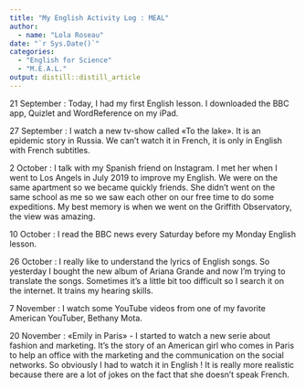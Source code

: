 ```yaml
---
title: "My English Activity Log : MEAL"
author:
  - name: "Lola Roseau" 
date: "`r Sys.Date()`"
categories:
  - "English for Science"
  - "M.E.A.L."
output: distill::distill_article
---
```

21 September : Today, I had my first English lesson. I downloaded the BBC app, Quizlet and WordReference on my iPad.

27 September : I watch a new tv-show called «To the lake». It is an epidemic story in Russia. We can’t watch it in French, it is only in English with French subtitles.

2 October : I talk with my Spanish friend on Instagram. I met her when I went to Los Angels in July 2019 to improve my English. We were on the same apartment so we became quickly friends. She didn’t went on the same school as me so we saw each other on our free time to do some expeditions. My best memory is when we went on the Griffith Observatory, the view was amazing.

10 October : I read the BBC news every Saturday before my Monday English lesson. 

26 October : I really like to understand the lyrics of English songs. So yesterday I bought the new album of Ariana Grande and now I’m trying to translate the songs. Sometimes it’s a little bit too difficult so I search it on the internet. It trains my hearing skills. 

7 November : I watch some YouTube videos from one of my favorite American YouTuber, Bethany Mota.

20 November : «Emily in Paris» - I started to watch a new serie about fashion and marketing. It’s the story of an American girl who comes in Paris to help an office with the marketing and the communication on the social networks. So obviously I had to watch it in English ! It is really more realistic because there are a lot of jokes on the fact that she doesn’t speak French.


